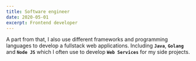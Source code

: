 ```yaml
---
title: Software engineer
date: 2020-05-01
excerpt: Frontend developer
---
```

A part from that, I also use different frameworks and programming languages to develop a fullstack web applications.
Including **`Java`**, **`Golang`** and **`Node JS`** which I often use to develop **`Web Services`** for my side projects.